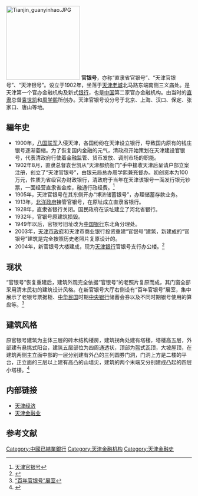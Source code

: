 [[File:Tianjin_guanyinhao.JPG|200px]]
'''官银号'''，亦称“直隶省官银号”、“天津官银号”、“天津银号”。设立于1902年，坐落于[[天津老城|天津老城]]北马路东端南侧三义庙处。是天津第一个官办金融机构及新式[[银行|银行]]，也是[[中国|中国]]第二家官办金融机构。由当时的[[直隶|直隶]]总督[[袁世凯|袁世凯]]和[[周学熙|周学熙]]所创办。天津官银号设分号于北京、上海、汉口、保定、张家口、唐山等地。

== 編年史 ==
*1900年，[[八国联军|八国联军]]入侵天津，各国纷纷在天津设立银行，导致国内原有的钱庄银号逐渐萎缩。为了恢复国内金融的元气，清政府开始策划在天津建设官银号，代表清政府行使着金融监管、货币发放、调剂市场的职能。
*1902年8月，直隶总督袁世凯从“天津都统衙门”手中接收天津后呈请户部立案注册，创立了“天津官银号”，由银元局总办周学熙兼充督办。初创资本为100万元，性质为省级官办财政银行，清政府于当年在天津该银号一面发行银元钞票，一面经营直隶省金库，融通行政经费。<ref>[http://www.tjdag.gov.cn/jgrw/jgrw_index_xiangxi.asp?n_id=19556 天津官银号]{{dead link|date=2017年12月 |bot=InternetArchiveBot |fix-attempted=yes }}</ref>
*1905年，天津官银号在其东侧开办“博济储蓄银号”，办理储蓄存款业务。
*1913年，[[北洋政府|北洋政府]]接管官银号，在原址成立直隶省银行。
*1928年，直隶省银行关闭。国民政府在该址建立了河北省银行。
*1932年，官银号原建筑损毁。
*1949年以后，官银号旧址改为[[中国银行|中国银行]]东北角分理处。
*2003年，[[天津市政府|天津市政府]]和天津市商业银行投资重建“官银号”建筑，新建成的“官银号”建筑是完全按照历史老照片复原设计的。
*2004年，新官银号大楼建成，现为[[天津银行|天津银行]]官银号支行办公楼。<ref>{{Cite web |url=http://economy.enorth.com.cn/system/2006/09/29/001423421.shtml |title=天津市商行重建“官银号” 百年老字号原貌重现 |accessdate=2010-08-23 |archive-date=2008-04-09 |archive-url=https://web.archive.org/web/20080409162850/http://economy.enorth.com.cn/system/2006/09/29/001423421.shtml |dead-url=no }}</ref>

== 现状 ==
“官银号”恢复重建后，建筑外观完全依据“官银号”的老照片复原而成，其门窗全部采用清末民初的建筑设计风格。在新官银号大厅右侧设有“百年官银号”展室，集中展示了老银号票据柜、[[中华民国|中华民国]]时期[[中央银行|中央银行]]储蓄会券以及不同时期银号使用的算盘等。<ref>[http://www.tccb.com.cn/shfm/system/2006/09/28/000000222.shtml “百年官银号”展室]{{Dead link|date=2020年1月 |bot=InternetArchiveBot |fix-attempted=yes }}</ref> 

== 建筑风格 ==
原官银号建筑为主体三层的砖木结构楼房，建筑拐角处建有塔楼，塔楼高五层，外部建有悬挑式阳台，建筑五层部位为四周通透状，顶部为盔式瓦顶，大坡屋顶，在建筑两侧主立面中部的一层分别建有外凸的三列圆券门洞，门洞上方是二楼的平台，正立面的三层以上建有高凸的山墙尖，建筑的两个末端又分别建成凸起的四层小塔楼。<ref>{{Cite web |url=http://epaper.tianjinwe.com/tjrb/tjrb/2008-12/12/content_6059282.htm |title=官银号的记忆 |access-date=2010-08-23 |archive-url=https://web.archive.org/web/20160304103133/http://epaper.tianjinwe.com/tjrb/tjrb/2008-12/12/content_6059282.htm |archive-date=2016-03-04 |dead-url=yes }}</ref>

== 内部链接 ==
*[[天津经济|天津经济]]
*[[天津金融业|天津金融业]]

==参考文献==
<div class="references-small">
<references></references>
</div>

[[Category:中國已結業銀行|Category:中國已結業銀行]]
[[Category:天津金融机构|Category:天津金融机构]]
[[Category:天津金融史|Category:天津金融史]]